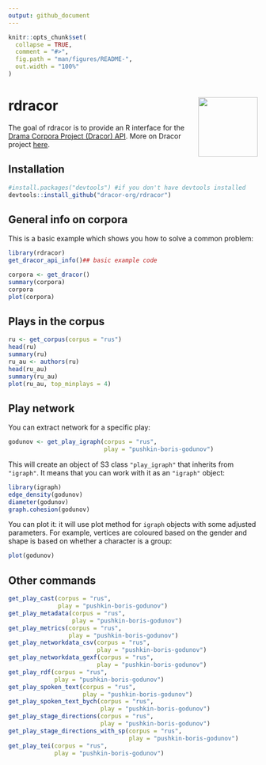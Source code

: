 ```yaml
---
output: github_document
---
```


<!-- README.md is generated from README.Rmd. Please edit that file -->

```r
knitr::opts_chunk$set(
  collapse = TRUE,
  comment = "#>",
  fig.path = "man/figures/README-",
  out.width = "100%"
)
```
# rdracor <img src="man/figures/logo.png" align="right" width="120" />

<!-- badges: start -->
<!-- badges: end -->

The goal of rdracor is to provide an R interface for the [Drama Corpora Project (Dracor) API]( https://dracor.org/documentation/api). More on Dracor project [here](https://dracor.org). 

## Installation


``` r
#install.packages("devtools") #if you don't have devtools installed
devtools::install_github("dracor-org/rdracor")
```

## General info on corpora

This is a basic example which shows you how to solve a common problem:

```r
library(rdracor)
get_dracor_api_info()## basic example code
```

```r
corpora <- get_dracor()
summary(corpora)
corpora
plot(corpora)
```

## Plays in the corpus

```r
ru <- get_corpus(corpus = "rus")
head(ru)
summary(ru)
ru_au <- authors(ru)
head(ru_au)
summary(ru_au)
plot(ru_au, top_minplays = 4)
```

## Play network

You can extract network for a specific play:

```r
godunov <- get_play_igraph(corpus = "rus", 
                           play = "pushkin-boris-godunov")
```

This will create an object of S3 class `"play_igraph"` that inherits from `"igraph"`. It means that you can work with it as an `"igraph"` object:

```r
library(igraph)
edge_density(godunov)
diameter(godunov)
graph.cohesion(godunov)
```

You can plot it: it will use plot method for `igraph` objects with some adjusted parameters. For example, vertices are coloured based on the gender and shape is based on whether a character is a group:

```r
plot(godunov)
```

## Other commands

```r
get_play_cast(corpus = "rus", 
              play = "pushkin-boris-godunov")
get_play_metadata(corpus = "rus", 
                  play = "pushkin-boris-godunov")
get_play_metrics(corpus = "rus", 
                 play = "pushkin-boris-godunov")
get_play_networkdata_csv(corpus = "rus", 
                         play = "pushkin-boris-godunov")
get_play_networkdata_gexf(corpus = "rus", 
                         play = "pushkin-boris-godunov")
get_play_rdf(corpus = "rus", 
             play = "pushkin-boris-godunov")
get_play_spoken_text(corpus = "rus", 
                     play = "pushkin-boris-godunov")
get_play_spoken_text_bych(corpus = "rus", 
                          play = "pushkin-boris-godunov")
get_play_stage_directions(corpus = "rus", 
                          play = "pushkin-boris-godunov")
get_play_stage_directions_with_sp(corpus = "rus", 
                                  play = "pushkin-boris-godunov")
get_play_tei(corpus = "rus", 
             play = "pushkin-boris-godunov")
```

